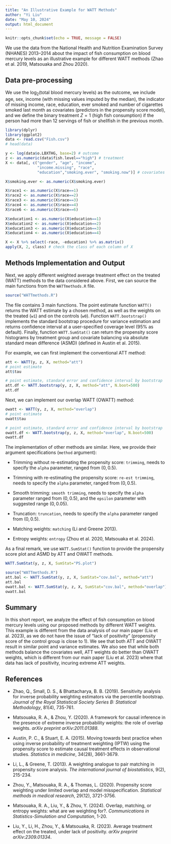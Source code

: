 ```yaml
---
title: "An Illustrative Example for WATT Methods"
author: "Yi Liu"
date: "May 10, 2024"
output: html_document
---
```


```r
knitr::opts_chunk$set(echo = TRUE, message = FALSE)
```

We use the data from the National Health and Nutrition Examination Survey (NHANES) 2013–2014 about the impact of fish consumption on blood mercury levels as an illustrative example for different WATT methods (Zhao et al. 2019, Matsouaka and Zhou 2020).  

## Data pre-processing

We use the log$_2$(total blood mercury levels) as the outcome, we include age, sex, income (with missing values imputed by the median), the indicator of missing income, race, education, ever smoked and number of cigarettes smoked last month as covariates (predictors in the propensity score model), and we define the binary treatment $Z=1$ (high fish consumption) if the person had more than 12 servings of fish or shellfish in the previous month. 

```r
library(dplyr)
library(ggplot2)
data <- read.csv("Fish.csv")
# head(data)

y <- log(data$o.LBXTHG, base=2) # outcome
z <- as.numeric(data$fish.level=="high") # treatment
X <- data[, c("gender", "age", "income", 
              "income.missing", "race", 
              "education","smoking.ever", "smoking.now")] # covariates

X$smoking.ever <- as.numeric(X$smoking.ever)

X$race1 <- as.numeric(X$race==1)
X$race2 <- as.numeric(X$race==2)
X$race3 <- as.numeric(X$race==3)
X$race4 <- as.numeric(X$race==4)
X$race6 <- as.numeric(X$race==6)

X$education1 <- as.numeric(X$education==1)
X$education2 <- as.numeric(X$education==2)
X$education3 <- as.numeric(X$education==3)
X$education4 <- as.numeric(X$education==4)

X <- X %>% select(-race, -education) %>% as.matrix()
apply(X, 2, class) # check the class of each column of X
```

## Methods Implementation and Output

Next, we apply different weighted average treatment effect on the treated (WATT) methods to the data considered above. First, we can source the main functions from the `WATTmethods.R` file.

```r
source("WATTmethods.R")
```

The file contains 3 main functions. The point estimate function `WATT()` returns the WATT estimate by a chosen method, as well as the weights on the treated (`w1`) and on the controls (`w0`). Function `WATT.bootstrap()` implements the standard bootstrap procedure for variance estimation and returns confidence interval at a user-specified coverage level (95\% as default). Finally, function `WATT.SumStat()` can return the propensity score histograms by treatment group and covariate balancing via absolute standard mean difference (ASMD) (defined in Austin et al. 2015). 

For example, we can first implement the conventional ATT method:

```r
att <- WATT(y, z, X, method="att")
# point estimate
att$tau 

# point estimate, standard error and confidence interval by bootstrap
att.df <- WATT.bootstrap(y, z, X, method="att", N.boot=500)
att.df
```

Next, we can implement our overlap WATT (OWATT) method:

```r
owatt <- WATT(y, z, X, method="overlap")
# point estimate
owatt$tau 

# point estimate, standard error and confidence interval by bootstrap
owatt.df <- WATT.bootstrap(y, z, X, method="overlap", N.boot=500)
owatt.df
```

The implementation of other methods are similar. Here, we provide their argument specifications (`method` argument):

- Trimming without re-estimating the propensity score: `trimming`, needs to specify the `alpha` parameter, ranged from $(0, 0.5)$. 

- Trimming with re-estimating the propensity score: `re-est trimming`, needs to specify the `alpha` parameter, ranged from $(0, 0.5)$. 

- Smooth trimming: `smooth trimming`, needs to specify the `alpha` parameter ranged from $(0, 0.5)$, and the `epsilon` parameter with suggested range $(0,0.05)$. 

- Truncation: `truncation`, needs to specify the `alpha` parameter ranged from $(0, 0.5)$. 

- Matching weights: `matching` (Li and Greene 2013).

- Entropy weights: `entropy` (Zhou et al. 2020, Matsouaka et al. 2024). 

As a final remark, we use `WATT.SumStat()` function to provide the propensity score plot and ASMD by ATT and OWATT methods. 

```r
WATT.SumStat(y, z, X, SumStat="PS.plot")
```

```r
source("WATTmethods.R")
att.bal <- WATT.SumStat(y, z, X, SumStat="cov.bal", method="att")
att.bal
owatt.bal <- WATT.SumStat(y, z, X, SumStat="cov.bal", method="overlap")
owatt.bal
```

## Summary

In this short report, we analyze the effect of fish consumption on blood mercury levels using our proposed methods by different WATT weights. This example is different from the data analysis of our main paper (Liu et al. 2023), as we do not have the issue of "lack of positivity" (propensity score of the control group is close to 1). We see that both ATT and OWATT result in similar point and variance estimates. We also see that while both methods balance the covariates well, ATT weights do better than OWATT weights, which is different from our main paper (Liu et al. 2023) where that data has lack of positivity, incuring extreme ATT weights. 

## References

- Zhao, Q., Small, D. S., & Bhattacharya, B. B. (2019). Sensitivity analysis for inverse probability weighting estimators via the percentile bootstrap. <em>Journal of the Royal Statistical Society Series B: Statistical Methodology</em>, 81(4), 735-761.

- Matsouaka, R. A., & Zhou, Y. (2020). A framework for causal inference in the presence of extreme inverse probability weights: the role of overlap weights. <em>arXiv preprint arXiv:2011.01388</em>.

- Austin, P. C., & Stuart, E. A. (2015). Moving towards best practice when using inverse probability of treatment weighting (IPTW) using the propensity score to estimate causal treatment effects in observational studies. <em>Statistics in medicine</em>, 34(28), 3661-3679.

- Li, L., & Greene, T. (2013). A weighting analogue to pair matching in propensity score analysis. <em>The international journal of biostatistics</em>, 9(2), 215-234.

- Zhou, Y., Matsouaka, R. A., & Thomas, L. (2020). Propensity score weighting under limited overlap and model misspecification. <em>Statistical methods in medical research</em>, 29(12), 3721-3756.

- Matsouaka, R. A., Liu, Y., & Zhou, Y. (2024). Overlap, matching, or entropy weights: what are we weighting for?. <em>Communications in Statistics-Simulation and Computation</em>, 1-20. 

- Liu, Y., Li, H., Zhou, Y., & Matsouaka, R. (2023). Average treatment effect on the treated, under lack of positivity. <em>arXiv preprint arXiv:2309.01334</em>.
